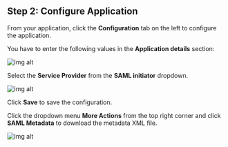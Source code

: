 ## Step 2: Configure Application

From your application, click the **Configuration** tab on the left to configure the application.

You have to enter the following values in the **Application details** section:

<div className='flex flex-col gap-4'>
  <div>
    <InputWithCopyButton text={spConfig.entityId} label='Audience (Entity ID)' />
  </div>
  <div>
    <InputWithCopyButton text={spConfig.acsUrl} label='ACS (Consumer) URL Validator' />
  </div>
  <div>
    <InputWithCopyButton text={spConfig.acsUrl} label='ACS (Consumer) URL' />
  </div>
</div>

![img alt](https://boxyhq.com/assets/images/4-6c2d64f8790215f022164db341f7c3e3.png)

Select the **Service Provider** from the **SAML initiator** dropdown.

![img alt](https://boxyhq.com/assets/images/7-a372a64fc43390b0c213f0d4a0e61ad1.png)

Click **Save** to save the configuration.

Click the dropdown menu **More Actions** from the top right corner and click **SAML Metadata** to download the metadata XML file.

![img alt](https://boxyhq.com/assets/images/5-edb2a2208e97167cd36bbfe4600451cc.png)

<Footer />
